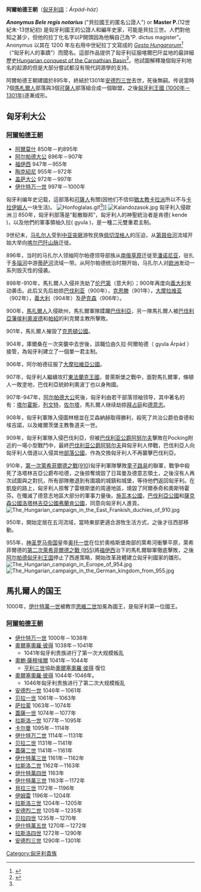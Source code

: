 {{Royal house|
| surname      = 阿爾帕德王朝
| coat of arms = [[File:Coa_Hungary_Country_History_(855-1301).svg|100px]]
| country      = [[匈牙利王国_(1000年-1301年)|匈牙利王國]]
| titles       = [[匈牙利君主列表|匈牙利國王]]<br>克羅埃西亞國王
| founder      = [[阿爾莫什|阿爾莫什]]
| final ruler  = [[安德魯三世|安德烈三世]]
| dissolution  = 1301年
| founding year= 約850年
}}
'''阿爾帕德王朝'''（[[匈牙利語|匈牙利語]]：''Árpád-ház''）

'''''Anonymus Bele regis notarius''''' ("貝拉國王的匿名公證人") or '''Master P.'''(12世紀末-13世紀初) 是匈牙利國王的公證人和編年史家，可能是貝拉三世。人們對他知之甚少，但他的拉丁化名字以P開頭因為他稱自己為“P. dictus magister”。 
Anonymus 以其在 1200 年左右用中世紀拉丁文寫成的 ''[[Gesta_Hungarorum|Gesta Hungarorum]]<ref>{{cite web |title=Gesta Hungarorum |url=https://en.wikipedia.org/wiki/Gesta_Hungarorum}}</ref>'' （“匈牙利人的事蹟”）而聞名。這部作品提供了匈牙利征服喀爾巴阡盆地的最詳細歷史[[Hungarian_conquest_of_the_Carpathian_Basin|Hungarian conquest of the Carpathian Basin]]<ref name="#1">{{cite web |title=Hungarian conquest of the Carpathian Basin |url=https://en.wikipedia.org/wiki/Hungarian_conquest_of_the_Carpathian_Basin}}</ref>。他試圖解釋幾個匈牙利地名的起源的但是大部分嘗試都沒有現代詞源學的支持。 

阿爾帕德王朝建國於895年，終結於1301年[[安德烈三世|安德烈三世]]去世，死後無嗣。传说當時7個[[馬札爾人|馬札爾人]]部落與3個[[可薩人|可薩人]]部落組合成一個聯盟，之後[[匈牙利王國_(1000年－1301年)|匈牙利王國 (1000年－1301年)]]逐漸成形。

== 匈牙利大公 ==
=== [[阿爾帕德王朝|阿爾帕德王朝]] ===
* [[阿爾莫什|阿爾莫什]] 850年－約895年
* [[阿尔帕德大公|阿尔帕德大公]] 896年－907年
* [[福伊西|福伊西]] 947年－955年
* [[陶克紹尼|陶克紹尼]] 955年－972年
* [[盖萨大公|盖萨大公]] 972年－997年
* [[伊什特万一世|伊什特万一世]] 997年－1000年

匈牙利编年史记载，這部落和[[可薩人|可薩人]]有關(因他们不信仰[[猶太教卡拉派|猶太教卡拉派]]所以不与[[卡拉伊姆人|卡拉伊姆人]]一块生活)。
[[File:Honfoglalas.gif|thumb]]<ref name="#1"/>]]
[[File:Kalandozasok.jpg|thumb]] 匈牙利入侵歐洲.]]
850年，匈牙利部落是“鬆散聯邦”，匈牙利人的神聖統治者是肯德( kende )，以及他們的軍事領袖久拉( gyula )，是一種二元雙重君主制。

9世纪末，[[马扎尔人|马扎尔人]]受到[[中亚|中亚]][[突厥|突厥]]游牧民族[[佩切涅格人|佩切涅格人]]的压迫，从[[第聂伯河|第聂伯河]]流域开始大举向[[喀尔巴阡山脉|喀尔巴阡山脉]]迁徙。

896年，当时的马扎尔人领袖阿尔帕德领导部族从[[南俄草原|南俄草原]]迁徙至[[潘诺尼亚|潘诺尼亚]]，驻扎于[[多瑙河|多瑙河]]中游[[蒂萨河|蒂萨河]]流域一带。从阿尔帕德统治时期开始，马扎尔人对[[欧洲|欧洲]]发动一系列毁灭性的侵袭。

898年-910年，馬扎爾人入侵并洗劫了[[伦巴第|伦巴第]]（意大利）；900年再度向[[義大利|義大利]]发动袭击。此后又先后劫掠[[巴伐利亚|巴伐利亚]]（900年），[[克恩滕|克恩滕]]（901年），[[大摩拉维亚|大摩拉维亚]]（902年），[[義大利|義大利]]（904年）及[[萨克森|萨克森]]（906年）。

900年，[[馬扎爾人|馬扎爾人]]入侵歐州，馬扎爾軍隊蹂躪[[巴伐利亞|巴伐利亞]]，另一隊馬扎爾人被[[利奧波德_(巴伐利亞)|巴伐利亞藩侯利奧波德]]和[[帕紹|帕紹]]的利克爾主教所擊敗。

901年，馬扎爾人摧毀了[[克恩頓公國|克恩頓公國]]。

904年，庫爾桑在一次突襲中去世後，該職位由久拉·阿爾帕德（ gyula Árpád ）接管，為匈牙利建立了一個單一君主制。

906年，阿尔帕德征服了[[大摩拉維亞公國|大摩拉維亞公國]]。

907年，匈牙利人繼續攻打[[東法蘭克王國|東法蘭克王國]]，普萊斯堡之戰中，面對馬扎爾軍，條頓人一敗塗地，巴伐利亞統帥利奧波丁也以身殉國。

907年-947年，[[阿尔帕德大公|阿尔帕德大公]]死後，匈牙利由若干部落领袖领导，其中著名的有：[[塔尔霍斯|塔尔霍斯]]，[[列文特|列文特]]，[[佐尔塔|佐尔塔]]，馬扎爾人继续劫掠[[拜占庭|拜占庭]]和[[德意志|德意志]]。

908年，匈牙利軍隊入侵圖林根並在艾森納赫取得勝利，殺死了共治公爵伯查德和埃吉諾，以及維爾茨堡主教魯道夫一世。

909年，匈牙利軍隊入侵巴伐利亞，但被[[阿努尔夫一世_(巴伐利亚公爵)|巴伐利亚公爵阿努尔夫]]擊敗在Pocking附近的一場小型戰鬥中，最終[[阿努尔夫一世_(巴伐利亚公爵)|巴伐利亚公爵阿努尔夫]]與匈牙利人停戰，巴伐利亞人向匈牙利人借道以入侵其他[[部落公國|部落公國]]，作為交換匈牙利人不再襲擊巴伐利亞。

910年，[[第一次萊希菲爾德之戰(910)|第一次萊希菲爾德之戰(910)]]匈牙利軍隊擊敗[[童子路易|童子路易]]的聯軍，戰爭中殺死了洛塔林吉亞公爵布哈德，之後掠奪燒毀了日耳曼及德意志領土，之後沒有人再次試圖與之對抗，所有部隊撤退到有圍牆的城鎮和城堡，等待他們返回匈牙利。在凱旋的路上，匈牙利人掠奪了雷根斯堡的周邊地區，燒毀了阿爾泰奇和奧斯特霍芬。在殲滅了德意志地區大部分的軍事力量後。[[施瓦本公國|施瓦本公國]]，[[巴伐利亞公國|巴伐利亞公國]]和[[薩克森公國|薩克森公國]][[洛塔林吉亞公國|洛塔林吉亞公國]][[弗蘭肯公國|弗蘭肯公國]]，同意向匈牙利人進貢。[[File:The_Hungarian_campaign_in_the_East_Frankish_duchies_of_910.jpg|thumb]]

950年，開始定居在五河流域，當時東部更適合游牧生活方式，之後才往西部移動。

955年，[[神圣罗马帝国|神圣罗马帝国]]皇帝[[奥托一世_(神圣罗马帝国)|奥托一世]]在位於奧格斯堡南部的萊希河衝擊平原，萊希菲爾德的[[第二次萊希菲爾德之戰_(955)|第二次萊希菲爾德之戰 (955)]]將[[福伊西|福伊西]]治下的馬札爾聯軍徹底擊敗，之後[[匈牙利王国_(1000年－1301年)|阿尔帕德匈牙利王国]]停止了西進策略，開始改革政體建立匈牙利國家的雛形。
[[File:The_Hungarian_campaign_in_Europe_of_954.jpg|thumb]]
[[File:The_Hungarian_campaign_in_the_German_kingdom_from_955.jpg|thumb]]


















== 馬扎爾人的国王 ==
1000年，[[伊什特萬一世|伊什特萬一世]]被教宗[[思維二世|思維二世]]加冕為國王，是匈牙利第一位國王。
=== [[阿爾帕德王朝|阿爾帕德王朝]] ===
* [[伊什特万一世|伊什特万一世]] 1000年－1038年
* [[奧爾塞奧羅·彼得|奧爾塞奧羅·彼得]] 1038年－1041年 
** 1041年匈牙利贵族进行了第一次大规模叛乱
* [[奧鮑·薩穆埃爾|奧鮑·薩穆埃爾]] 1041年－1044年
**[[亨利三世_(神聖羅馬帝國)|亨利三世]]協助[[奧爾塞奧羅·彼得|奧爾塞奧羅·彼得]] 復位
* [[彼得一世_(匈牙利)|奧爾塞奧羅·彼得]] 1044年-1046年。
**1046年匈牙利贵族进行了第二次大规模叛乱
* [[安德烈一世|安德烈一世]] 1046年－1061年
* [[贝拉一世|贝拉一世]] 1061年－1063年
* [[所羅門_(匈牙利)|萨拉蒙]] 1063年－1074年
* [[蓋薩一世|蓋薩一世]] 1074年－1077年
* [[拉斯洛一世|拉斯洛一世]] 1077年－1095年
* [[卡爾曼_(匈牙利)|卡尔曼]] 1095年－1114年
* [[伊什特万二世|伊什特万二世]] 1114年－1131年
* [[贝拉二世|贝拉二世]] 1131年－1141年
* [[蓋薩二世|蓋薩二世]] 1141年－1161年
* [[伊什特萬三世|伊什特萬三世]] 1161年－1162年
* [[拉斯洛二世|拉斯洛二世]] 1162年－1163年
* [[伊什特萬四世|伊什特萬四世]] 1163年
* [[伊什特萬三世|伊什特萬三世]] 1163年－1172年
* [[貝拉三世|貝拉三世]] 1172年－1196年
* [[伊姆雷|伊姆雷]] 1196年－1204年
* [[拉斯洛三世|拉斯洛三世]] 1204年－1205年
* [[安德烈二世|安德烈二世]] 1205年－1235年
* [[贝拉四世|贝拉四世]] 1235年－1270年
* [[伊什特萬五世|伊什特萬五世]] 1270年－1272年
* [[拉斯洛四世|拉斯洛四世]] 1272年－1290年
* [[安德鲁三世|安德烈三世]] 1290年－1301年
{{歐洲各國王室|中歐}}
{{Authority control}}

[[Category:匈牙利貴族|Category:匈牙利貴族]]